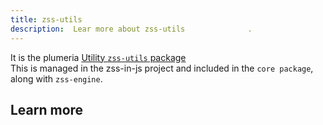 ```yaml
---
title: zss-utils
description:  Lear more about zss-utils              .
---
```


It is the plumeria [Utility `zss-utils` package](https://www.npmjs.com/package/zss-utils)  
This is managed in the zss-in-js project and included in the `core package`, along with `zss-engine`.

## Learn more
<Cards>
  <Card title="See more about media" href="/docs/reference/media" />
  <Card title="See more about container" href="/docs/reference/container" />
  <Card title="See more about pseudo" href="/docs/reference/pseudo" />
  <Card title="See more about colors" href="/docs/reference/colors" />
</Cards>